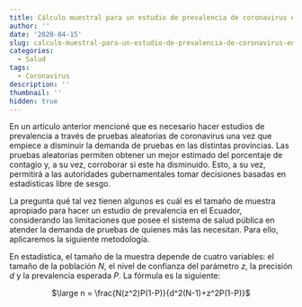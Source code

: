 ```yaml
---
title: Cálculo muestral para un estudio de prevalencia de coronavirus en el Ecuador
author: ''
date: '2020-04-15'
slug: calculo-muestral-para-un-estudio-de-prevalencia-de-coronavirus-en-el-ecuador
categories:
  - Salud
tags:
  - Coronavirus
description: ''
thumbnail: ''
hidden: true
---
```


En un artículo anterior mencioné que es necesario hacer estudios de prevalencia a través de pruebas aleatorias de coronavirus una vez que empiece a disminuir la demanda de pruebas en las distintas provincias. Las pruebas aleatorias permiten obtener un mejor estimado del porcentaje de contagio y, a su vez, corroborar si este ha disminuido. Esto, a su vez, permitirá a las autoridades gubernamentales tomar decisiones basadas en estadísticas libre de sesgo.

La pregunta qué tal vez tienen algunos es cuál es el tamaño de muestra apropiado para hacer un estudio de prevalencia en el Ecuador, considerando las limitaciones que posee el sistema de salud pública en atender la demanda de pruebas de quienes más las necesitan. Para ello, aplicaremos la siguiente metodología.

En estadística, el tamaño de la muestra depende de cuatro variables: el tamaño de la población $N$, el nivel de confianza del parámetro $z$, la precisión $d$ y la prevalencia esperada $P$. La fórmula es la siguiente:


<center>
$\large n = \frac{N(z^2)P(1-P)}{d^2(N-1)+z^2P(1-P)}$
</center> 

